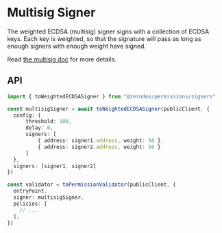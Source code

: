 # Multisig Signer

The weighted ECDSA (multisig) signer signs with a collection of ECDSA keys.  Each key is weighted, so that the signature will pass as long as enough signers with enough weight have signed.

Read [the multisig doc](/sdk/advanced/multisig) for more details.

## API

```typescript
import { toWeightedECDSASigner } from "@zerodev/permissions/signers"

const multisigSigner = await toWeightedECDSASigner(publicClient, {
  config: {
      threshold: 100,
      delay: 0,
      signers: [
          { address: signer1.address, weight: 50 },
          { address: signer2.address, weight: 50 }
      ]
  },
  signers: [signer1, signer2]
})

const validator = toPermissionValidator(publicClient, {
  entryPoint,
  signer: multisigSigner,
  policies: [
    // ...
  ],
})
```